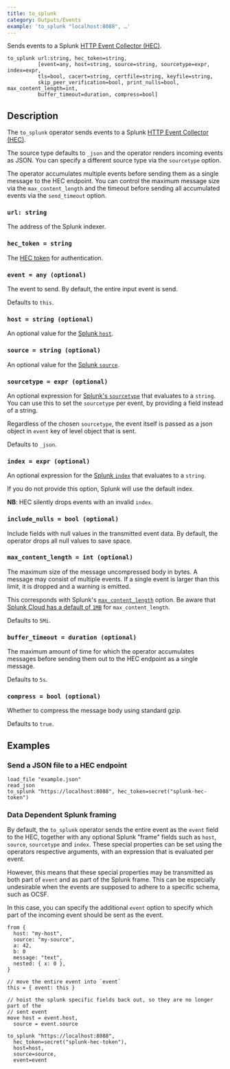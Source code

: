 ```yaml
---
title: to_splunk
category: Outputs/Events
example: 'to_splunk "localhost:8088", …'
---
```


Sends events to a Splunk [HTTP Event Collector (HEC)][hec].

[hec]: https://docs.splunk.com/Documentation/Splunk/9.3.1/Data/UsetheHTTPEventCollector

```tql
to_splunk url:string, hec_token=string,
          [event=any, host=string, source=string, sourcetype=expr, index=expr,
          tls=bool, cacert=string, certfile=string, keyfile=string,
          skip_peer_verification=bool, print_nulls=bool, max_content_length=int,
          buffer_timeout=duration, compress=bool]
```

## Description

The `to_splunk` operator sends events to a Splunk [HTTP Event Collector
(HEC)][hec].

The source type defaults to `_json` and the operator renders incoming events as
JSON. You can specify a different source type via the `sourcetype` option.

The operator accumulates multiple events before sending them as a single
message to the HEC endpoint. You can control the maximum message size via the
`max_content_length` and the timeout before sending all accumulated events via
the `send_timeout` option.

### `url: string`

The address of the Splunk indexer.

### `hec_token = string`

The [HEC
token](https://docs.splunk.com/Documentation/Splunk/9.3.1/Data/UsetheHTTPEventCollector#Create_an_Event_Collector_token_on_Splunk_Cloud_Platform)
for authentication.

### `event = any (optional)`

The event to send. By default, the entire input event is send.

Defaults to `this`.

### `host = string (optional)`

An optional value for the [Splunk `host`](https://docs.splunk.com/Splexicon:Host).

### `source = string (optional)`

An optional value for the [Splunk `source`](https://docs.splunk.com/Splexicon:Source).

### `sourcetype = expr (optional)`

An optional expression for [Splunk's
`sourcetype`](https://docs.splunk.com/Splexicon:Sourcetype) that evaluates to a
`string`. You can use this to set the `sourcetype` per event, by providing a
field instead of a string.

Regardless of the chosen `sourcetype`, the event itself is passed as a json object
in `event` key of level object that is sent.

Defaults to `_json`.

### `index = expr (optional)`

An optional expression for the [Splunk
`index`](https://docs.splunk.com/Splexicon:Index) that evaluates to a `string`.

If you do not provide this option, Splunk will use the default index.

**NB**: HEC silently drops events with an invalid `index`.


<TLSOptions tls_default="true"/>

### `include_nulls = bool (optional)`

Include fields with null values in the transmitted event data. By default, the
operator drops all null values to save space.

### `max_content_length = int (optional)`

The maximum size of the message uncompressed body in bytes. A message may consist of multiple events.
If a single event is larger than this limit, it is dropped and a warning is emitted.

This corresponds with Splunk's
[`max_content_length`](https://docs.splunk.com/Documentation/Splunk/9.3.1/Admin/Limitsconf#.5Bhttp_input.5D)
option. Be aware that [Splunk Cloud has a default of
`1MB`](https://docs.splunk.com/Documentation/SplunkCloud/9.2.2406/Service/SplunkCloudservice#Using_HTTP_Event_Collector_.28HEC.29)
for `max_content_length`.

Defaults to `5Mi`.

### `buffer_timeout = duration (optional)`

The maximum amount of time for which the operator accumulates messages before
sending them out to the HEC endpoint as a single message.

Defaults to `5s`.

### `compress = bool (optional)`

Whether to compress the message body using standard gzip.

Defaults to `true`.

## Examples

### Send a JSON file to a HEC endpoint

```tql
load_file "example.json"
read_json
to_splunk "https://localhost:8088", hec_token=secret("splunk-hec-token")
```


### Data Dependent Splunk framing

By default, the `to_splunk` operator sends the entire event as the `event` field
to the HEC, together with any optional Splunk "frame" fields such as `host`,
`source`, `sourcetype` and `index`. These special properties can be set using
the operators respective arguments, with an expression that is evaluated per event.

However, this means that these special properties may be transmitted as both part
of `event` and as part of the Splunk frame. This can be especially undesirable
when the events are supposed to adhere to a specific schema, such as OCSF.

In this case, you can specify the additional `event` option to specify which part
of the incoming event should be sent as the event.

```tql
from {
  host: "my-host",
  source: "my-source",
  a: 42,
  b: 0
  message: "text",
  nested: { x: 0 },
}

// move the entire event into `event`
this = { event: this }

// hoist the splunk specific fields back out, so they are no longer part of the
// sent event
move host = event.host,
  source = event.source

to_splunk "https://localhost:8088",
  hec_token=secret("splunk-hec-token"),
  host=host,
  source=source,
  event=event
```
